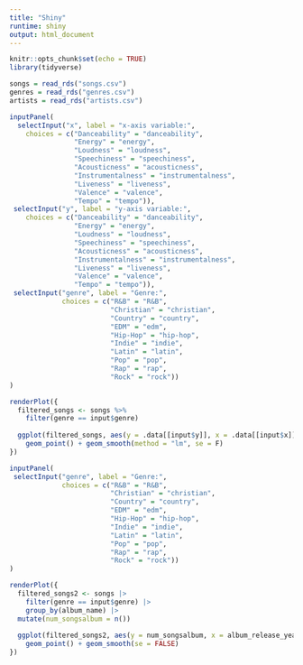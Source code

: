 ```yaml
---
title: "Shiny"
runtime: shiny
output: html_document
---
```




```r
knitr::opts_chunk$set(echo = TRUE)
library(tidyverse)
```

```r
songs = read_rds("songs.csv")
genres = read_rds("genres.csv")
artists = read_rds("artists.csv")
```

```r
inputPanel(
  selectInput("x", label = "x-axis variable:",
    choices = c("Danceability" = "danceability",
                "Energy" = "energy",
                "Loudness" = "loudness",
                "Speechiness" = "speechiness", 
                "Acousticness" = "acousticness", 
                "Instrumentalness" = "instrumentalness",
                "Liveness" = "liveness",
                "Valence" = "valence",
                "Tempo" = "tempo")),
 selectInput("y", label = "y-axis variable:",
    choices = c("Danceability" = "danceability",
                "Energy" = "energy",
                "Loudness" = "loudness",
                "Speechiness" = "speechiness", 
                "Acousticness" = "acousticness", 
                "Instrumentalness" = "instrumentalness",
                "Liveness" = "liveness",
                "Valence" = "valence",
                "Tempo" = "tempo")),
 selectInput("genre", label = "Genre:", 
             choices = c("R&B" = "R&B",
                         "Christian" = "christian",
                         "Country" = "country",
                         "EDM" = "edm",
                         "Hip-Hop" = "hip-hop",
                         "Indie" = "indie",
                         "Latin" = "latin",
                         "Pop" = "pop",
                         "Rap" = "rap",
                         "Rock" = "rock"))
)

renderPlot({
  filtered_songs <- songs %>%
    filter(genre == input$genre)
  
  ggplot(filtered_songs, aes(y = .data[[input$y]], x = .data[[input$x]])) + 
    geom_point() + geom_smooth(method = "lm", se = F)
})
```


```r
inputPanel(
 selectInput("genre", label = "Genre:", 
             choices = c("R&B" = "R&B",
                         "Christian" = "christian",
                         "Country" = "country",
                         "EDM" = "edm",
                         "Hip-Hop" = "hip-hop",
                         "Indie" = "indie",
                         "Latin" = "latin",
                         "Pop" = "pop",
                         "Rap" = "rap",
                         "Rock" = "rock"))
)

renderPlot({
  filtered_songs2 <- songs |>
    filter(genre == input$genre) |>
    group_by(album_name) |>
  mutate(num_songsalbum = n())
  
  ggplot(filtered_songs2, aes(y = num_songsalbum, x = album_release_year, color = name)) + 
    geom_point() + geom_smooth(se = FALSE)
})
```




